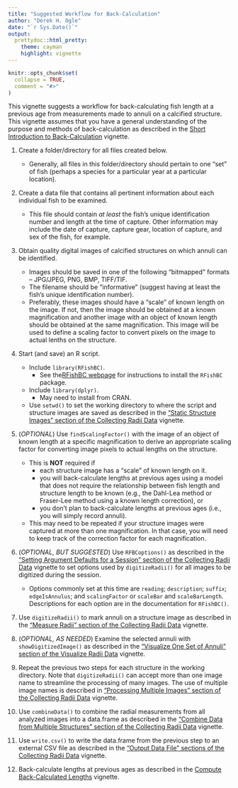 ```yaml
---
title: "Suggested Workflow for Back-Calculation"
author: "Derek H. Ogle"
date: "`r Sys.Date()`"
output: 
  prettydoc::html_pretty:
    theme: cayman
    highlight: vignette
---
```


```r
knitr::opts_chunk$set(
  collapse = TRUE,
  comment = "#>"
)
```

This vignette suggests a workflow for back-calculating fish length at a previous age from measurements made to annuli on a calcified structure. This vignette assumes that you have a general understanding of the purpose and methods of back-calculation as described in the [Short Introduction to Back-Calculation](../BCIntro/BCIntro.html) vignette.

1. Create a folder/directory for all files created below.
    * Generally, all files in this folder/directory should pertain to one "set" of fish (perhaps a species for a particular year at a particular location).

1. Create a data file that contains all pertinent information about each individual fish to be examined.
    * This file should contain *at least* the fish's unique identification number and length at the time of capture. Other information may include the date of capture, capture gear, location of capture, and sex of the fish, for example.

1. Obtain quality digital images of calcified structures on which annuli can be identified.
    * Images should be saved in one of the following "bitmapped" formats -- JPG/JPEG, PNG, BMP, TIFF/TIF.
    * The filename should be "informative" (suggest having at least the fish's unique identification number).
    * Preferably, these images should have a "scale" of known length on the image. If not, then the image should be obtained at a known magnification and another image with an object of known length should be obtained at the same magnification. This image will be used to define a scaling factor to convert pixels on the image to actual lenths on the structure.

1. Start (and save) an R script.
    * Include `library(RFishBC)`.
        * See the[RFishBC webpage](../../index.html#installation) for instructions to install the `RFishBC` package.
    * Include `library(dplyr)`.
        * May need to install from CRAN.
    * Use `setwd()` to set the working directory to where the script and structure images are saved as described in the ["Static Structure Images" section of the Collecting Radii Data](../MeasureRadii/collectRadiiData.html#static-structure-images) vignette.

1. (*OPTIONAL*) Use `findScalingFactor()` with the image of an object of known length at a specific magnification to derive an appropriate scaling factor for converting image pixels to actual lengths on the structure.
    * This is **NOT** required if
        * each structure image has a "scale" of known length on it.
        * you will back-calculate lengths at previous ages using a model that does not require the relationship between fish length and structure length to be known (e.g., the Dahl-Lea method or Fraser-Lee method using a known length correction), or 
        * you don't plan to back-calculate lengths at previous ages (i.e., you will simply record annuli).
    * This may need to be repeated if your structure images were captured at more than one magnification. In that case, you will need to keep track of the correction factor for each magnification.
    
1. (*OPTIONAL, BUT SUGGESTED*) Use `RFBCoptions()` as described in the ["Setting Argument Defaults for a Session" section of the Collecting Radii Data](../MeasureRadii/collectRadiiData.html#setoptions1) vignette to set options used by `digitizeRadii()` for all images to be digitized during the session.
    * Options commonly set at this time are `reading`; `description`; `suffix`; `edgeIsAnnulus`; and `scalingFactor` or `scaleBar` and `scaleBarLength`. Descriptions for each option are in the documentation for `RFishBC()`.
    
1. Use `digitizeRadii()` to mark annuli on a structure image as described in the ["Measure Radii" section of the Collecting Radii Data](../MeasureRadii/collectRadiiData.html#measurereadii) vignette.

1. (*OPTIONAL, AS NEEDED*) Examine the selected annuli with `showDigitizedImage()` as described in the ["Visualize One Set of Annuli" section of the Visualize Radii Data](../seeRadiiData.html#visualize-one-set-of-annuli) vignette.

1. Repeat the previous two steps for each structure in the working directory. Note that `digitizeRadii()` can accept more than one image name to streamline the processing of many images. The use of multiple image names is described in  ["Processing Multiple Images" section of the Collecting Radii Data](../MeasureRadii/collectRadiiData.html#multipleimages) vignette.

1. Use `combineData()` to combine the radial measurements from all analyzed images into a data.frame as described in the ["Combine Data from Multiple Structures" section of the Collecting Radii Data](../MeasureRadii/collectRadiiData.html#multiplestructures) vignette.

1. Use `write.csv()` to write the data.frame from the previous step to an external CSV file as described in the ["Output Data File" sections of the Collecting Radii Data](../MeasureRadii/collectRadiiData.html#outputdata) vignette.

1. Back-calculate lengths at previous ages as described in the [Compute Back-Calculated Lengths](../BCCalc/BCCalc.html) vignette.
